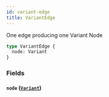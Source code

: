 ```yaml
---
id: variant-edge
title: VariantEdge
---
```



One edge producing one Variant Node


```graphql
type VariantEdge {
  node: Variant
}
```


### Fields

#### `node` ([`Variant`](/developers/demandhq-apis/demand-api/graphql/reference/objects/variant))






